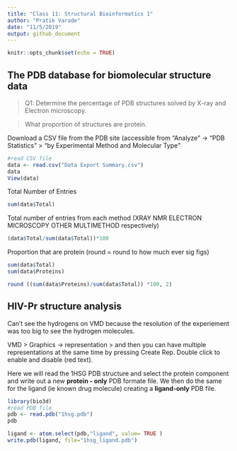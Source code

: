 ```yaml
---
title: "Class 11: Structural Bioinformatics 1"
author: "Pratik Varade"
date: "11/5/2019"
output: github_document
---
```


```r
knitr::opts_chunk$set(echo = TRUE)
```

## The PDB database for biomolecular structure data

> Q1: Determine the percentage of PDB structures solved by X-ray and Electron microscopy.

>What proportion of structures are protein. 

Download a CSV file from the PDB site (accessible from “Analyze” -> “PDB Statistics” > “by Experimental Method and Molecular Type”
```r
#read CSV file
data <- read.csv("Data Export Summary.csv")
data
View(data)
```
Total Number of Entries
```r
sum(data$Total)
```
Total number of entries from each method (XRAY NMR ELECTRON MICROSCOPY OTHER MULTIMETHOD respectively)
```r
(data$Total/sum(data$Total))*100
```
Proportion that are protein (round = round to how much ever sig figs)
```r
sum(data$Total)
sum(data$Proteins)

round ((sum(data$Proteins)/sum(data$Total)) *100, 2)
```



## HIV-Pr structure analysis
Can't see the hydrogens on VMD because the resolution of the experiement was too big to see the hydrogen molecules.

VMD > Graphics -> representation > and then you can have multiple representations at the same time by pressing Create Rep. Double click to enable and disable (red text).


Here we will read the 1HSG PDB structure and select the protein component and write out a new **protein - only** PDB formate file. We then do the same for the ligand (ie known drug molecule) creating a **ligand-only** PDB file.
```r
library(bio3d)
#read PDB file
pdb <- read.pdb("1hsg.pdb")
pdb

```

```r
ligand <- atom.select(pdb,"ligand", value= TRUE )
write.pdb(ligand, file="1hsg_ligand.pdb")
```


